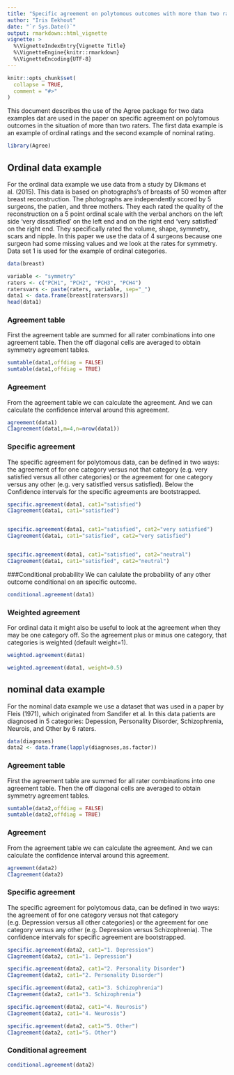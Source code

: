 ```yaml
---
title: "Specific agreement on polytomous outcomes with more than two raters"
author: "Iris Eekhout"
date: "`r Sys.Date()`"
output: rmarkdown::html_vignette
vignette: >
  %\VignetteIndexEntry{Vignette Title}
  %\VignetteEngine{knitr::rmarkdown}
  %\VignetteEncoding{UTF-8}
---
```


```r
knitr::opts_chunk$set(
  collapse = TRUE,
  comment = "#>"
)
```

This document describes the use of the Agree package for two data examples dat are used in the paper on specific agreement on polytomous outcomes in the situation of more than two raters. The first data example is an example of ordinal ratings and the second example of nominal rating. 

```r
library(Agree)
```

## Ordinal data example
For the ordinal data example we use data from a study by Dikmans et al. (2015). This data is based on photographs’s of breasts of 50 women after breast reconstruction. The photographs are  independently scored by 5 surgeons, the patien, and three mothers. They each rated the quality of the reconstruction on a 5 point ordinal scale with the verbal anchors on the left side ‘very dissatisfied’ on the left end and on the right end ‘very satisfied’ on the right end. They specifically rated the volume, shape, symmetry, scars and nipple. In this paper we use the data of 4 surgeons because one surgeon had some missing values and we look at the rates for symmetry. Data set 1 is used for the example of ordinal categories.

```r
data(breast)

variable <- "symmetry"
raters <- c("PCH1", "PCH2", "PCH3", "PCH4")
ratersvars <- paste(raters, variable, sep="_")
data1 <- data.frame(breast[ratersvars])
head(data1)
```

### Agreement table
First the agreement table are summed for all rater combinations into one agreement table. Then the off diagonal cells are averaged to obtain symmetry agreement tables. 

```r
sumtable(data1,offdiag = FALSE)
sumtable(data1,offdiag = TRUE)
```

### Agreement
From the agreement table we can calculate the agreement. And we can calculate the confidence interval around this agreement.
```r
agreement(data1)
CIagreement(data1,m=4,n=nrow(data1))

```


### Specific agreement
The specific agreement for polytomous data, can be defined in two ways: the agreement of for one category versus not that category (e.g. very satisfied versus all other categories) or the agreement for one category versus any other (e.g. very satistfied versus satisfied). Below the Confidence intervals for the specific agreements are bootstrapped.


```r
specific.agreement(data1, cat1="satisfied")
CIagreement(data1, cat1="satisfied")


specific.agreement(data1, cat1="satisfied", cat2="very satisfied")
CIagreement(data1, cat1="satisfied", cat2="very satisfied")


specific.agreement(data1, cat1="satisfied", cat2="neutral")
CIagreement(data1, cat1="satisfied", cat2="neutral")

```


###Conditional probability
We can calulate the probability of any other outcome conditional on an specific outcome. 

```r
conditional.agreement(data1)
```


### Weighted agreement
For ordinal data it might also be useful to look at the agreement when they may be one category off. So the agreement plus or minus one category, that categories is weighted (default weight=1). 

```r
weighted.agreement(data1)

weighted.agreement(data1, weight=0.5)

```



## nominal data example
For the nominal data example we use a dataset that was used in a paper by Fleis (1971), which originated from Sandifer et al. In this data patients are diagnosed in 5 categories: Depession, Personality Disorder, Schizophrenia, Neurois, and Other by 6 raters. 

```r

data(diagnoses)
data2 <- data.frame(lapply(diagnoses,as.factor))
```


### Agreement table
First the agreement table are summed for all rater combinations into one agreement table. Then the off diagonal cells are averaged to obtain symmetry agreement tables. 

```r
sumtable(data2,offdiag = FALSE)
sumtable(data2,offdiag = TRUE)
```

### Agreement
From the agreement table we can calculate the agreement. And we can calculate the confidence interval around this agreement.
```r
agreement(data2)
CIagreement(data2)
```

### Specific agreement
The specific agreement for polytomous data, can be defined in two ways: the agreement of for one category versus not that category (e.g. Depression versus all other categories) or the agreement for one category versus any other (e.g. Depression versus Schizophrenia). The confidence intervals for specific agreement are bootstrapped.
```r
specific.agreement(data2, cat1="1. Depression")
CIagreement(data2, cat1="1. Depression")

specific.agreement(data2, cat1="2. Personality Disorder")
CIagreement(data2, cat1="2. Personality Disorder")

specific.agreement(data2, cat1="3. Schizophrenia")
CIagreement(data2, cat1="3. Schizophrenia")

specific.agreement(data2, cat1="4. Neurosis")
CIagreement(data2, cat1="4. Neurosis")

specific.agreement(data2, cat1="5. Other")
CIagreement(data2, cat1="5. Other")

```


### Conditional agreement

```r
conditional.agreement(data2)
```

